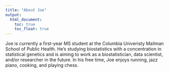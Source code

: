 ```yaml
---
title: "About Joe"
output: 
  html_document:
    toc: true
    toc_float: true
---
```


Joe is currently a first-year MS student at the Columbia Univeristy Mailman School of Public Health. He's studying biostatistics with a concentration in statistical genetics and is aiming to work as a biostatistician, data scientist, and/or researcher in the future. In his free time, Joe enjoys running, jazz piano, cooking, and playing chess. 


